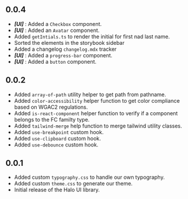 
<Meta title='Changelog' />

## 0.0.4

- _<b>[UI]</b>_ : Added a `Checkbox` component.
- _<b>[UI]</b>_ : Added an `Avatar` component.
- Added `getIntials.ts` to render the initial for first nad last name.
- Sorted the elements in the storybook sidebar
- Added a changelog `changelog.mdx` tracker
- _<b>[UI]</b>_ : Added a `progress-bar` component.
- _<b>[UI]</b>_ : Added a `button` component.

## 0.0.2

- Added `array-of-path` utility helper to get path from pathname.
- Added `color-accessibility` helper function to get color compliance based on WGAC2 regulations.
- Added `is-react-component` helper function to verify if a component belongs to the FC familty type.
- Added `tailwind-merge` help function to merge tailwind utility classes.
- Added `use-breakpoint` custom hook.
- Added `use-clipboard` custom hook.
- Added `use-debounce` custom hook.

## 0.0.1

- Added custom `typography.css` to handle our own typography.
- Added custom `theme.css` to generate our theme.
- Initial release of the Halo UI library.
